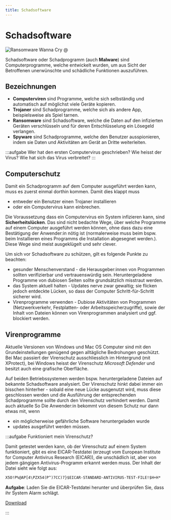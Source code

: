 ```yaml
---
title: Schadsoftware
---
```



# Schadsoftware

![Ransomware Wanna Cry @](./images/wanna_cry.jpg)

Schadsoftware oder Schadprogramm (auch **Malware**) sind Computerprogramme, welche entwickelt wurden, um aus Sicht der Betroffenen unerwünschte und schädliche Funktionen auszuführen.

## Bezeichnungen

- **Computerviren** sind Programme, welche sich selbständig und automatisch auf möglichst viele Geräte kopieren.
- **Trojaner** sind Schadprogramme, welche sich als andere App, beispielsweise als Spiel tarnen.
- **Ransomware** sind Schadsoftware, welche die Daten auf den infizierten Geräten verschlüsseln und für deren Entschlüsselung ein Lösegeld verlangen.
- **Spyware** sind Schadprogramme, welche den Benutzer ausspionieren, indem sie Daten und Aktivitäten am Gerät an Dritte weiterleiten.

:::aufgabe
Wer hat den ersten Computervirus geschrieben? Wie heisst der Virus? Wie hat sich das Virus verbreitet?
:::

## Computerschutz

Damit ein Schadprogramm auf dem Computer ausgeführt werden kann, muss es zuerst einmal dorthin kommen. Damit dies klappt muss
- entweder ein Benutzer einen Trojaner installieren
- oder ein Computervirus kann einbrechen.

Die Voraussetzung dass ein Computervirus ein System infizieren kann, sind **Sicherheitslücken**. Das sind nicht bedachte Wege, über welche Programme auf einem Computer ausgeführt werden können, ohne dass dazu eine Bestätigung der Anwender:in nötig ist (normalerweise muss beim bspw. beim Installieren eines Programms die Installation abgesegnet werden.). Diese Wege sind meist ausgeklügelt und sehr clever.

Um sich vor Schadsoftware zu schützen, gilt es folgende Punkte zu beachten:

- gesunder Menschenverstand - die Herausgeber:innen von Programmen sollten verifizierbar und vertrauenswürdig sein. Heruntergeladene Programme von dubiosen Seiten sollte grundsätzlich misstraut werden.
- das System aktuell halten - Updates nerve zwar gewaltig; sie flicken jedoch entdeckte Lücken, so dass der Computer Schritt-für-Schritt sicherer wird.
- Virenprogramme verwenden - Dubiose Aktivitäten von Programmen (Netzwerkverkehr, Festplatten- oder Arbeitsspeicherzugriffe), sowie der Inhalt von Dateien können von Virenprogrammen analysiert und ggf. blockiert werden.

## Virenprogramme

Aktuelle Versionen von Windows und Mac OS Computer sind mit den Grundeinstellungen genügend gegen alltägliche Bedrohungen geschützt. Bei Mac passiert der Virenschutz ausschliesslich im Hintergrund (mit XProtect), bei Windows heisst der Virenschutz *Microsoft Defender* und besitzt auch eine grafische Oberfläche.

Auf beiden Betriebssystemen werden bspw. heruntergeladene Dateien auf bekannte Schadsoftware analysiert. Der Virenschutz hinkt dabei immer ein bisschen hinterher - sobald eine neue Lücke ausgenutzt wird, muss diese geschlossen werden und die Ausführung der entsprechenden Schadprogramme sollte durch den Virenschutz verhindert werden. Damit auch aktuelle So Die Anwender:in bekommt von diesem Schutz nur dann etwas mit, wenn
- ein möglicherweise gefährliche Software heruntergeladen wurde
- updates ausgeführt werden müssen.

:::aufgabe Funktioniert mein Virenschutz?

Damit getestet werden kann, ob der Virenschutz auf einem System funktioniert, gibt es eine EICAR-Testdatei (erzeugt vom European Institute for Computer Antivirus Research (EICAR)), die unschädlich ist, aber von jedem gängigen Antivirus-Programm erkannt werden muss. Der Inhalt der Datei sieht wie folgt aus:

```txt title="EICAR-Testdatei"
X5O!P%@AP[4\PZX54(P^)7CC)7}$EICAR-STANDARD-ANTIVIRUS-TEST-FILE!$H+H*
```

**Aufgabe**: Laden Sie die EICAR-Testdatei herunter und überprüfen Sie, dass ihr System Alarm schlägt.

[Download](https://secure.eicar.org/eicar.com.txt)

:::
